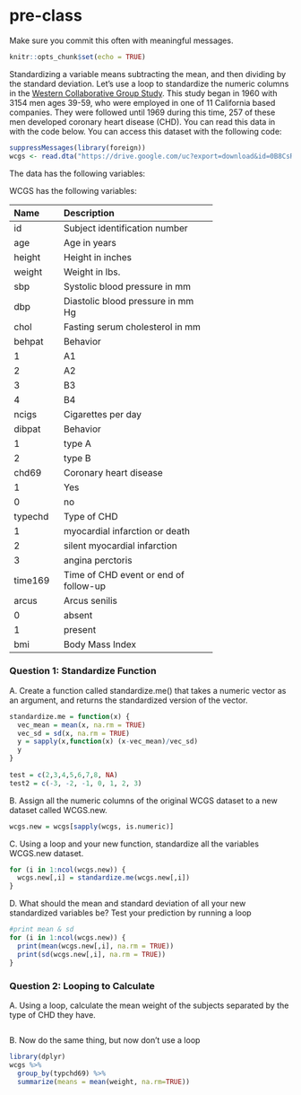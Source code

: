 # pre-class

Make sure you commit this often with meaningful messages. 

```r
knitr::opts_chunk$set(echo = TRUE)
```

Standardizing a variable means subtracting the mean, and then dividing by the standard deviation. Let’s use a loop to standardize the numeric columns in the [Western Collaborative Group Study](https://clinicaltrials.gov/ct2/show/NCT00005174). This study began in 1960 with 3154 men ages 39-59, who were employed in one of 11 California based companies. They were followed until 1969 during this time, 257 of these men developed coronary heart disease (CHD). You can read this data in with the code below. You can access this dataset with the following code:

```R

suppressMessages(library(foreign))
wcgs <- read.dta("https://drive.google.com/uc?export=download&id=0B8CsRLdwqzbzYWxfN3ExQllBQkU")
```

The data has the following variables:


WCGS has the following variables:

-----------------------------------------------------------
Name    Description
------- -------------------------------------------
id      Subject identification number

age     Age in years

height  Height in inches

weight  Weight in lbs.

sbp     Systolic blood pressure in mm 

dbp     Diastolic blood pressure in mm Hg

chol    Fasting serum cholesterol in mm 

behpat  Behavior

  1       A1

  2       A2

  3       B3

  4       B4

ncigs   Cigarettes per day

dibpat  Behavior

1       type A

2       type B

chd69   Coronary heart disease

1       Yes

0       no

typechd Type of CHD

1       myocardial infarction or death

2       silent myocardial infarction

3       angina perctoris

time169 Time of CHD event or end of follow-up

arcus   Arcus senilis

0       absent

1       present

bmi     Body Mass Index
-----------------------------------------------------------


### Question 1: Standardize Function

A. Create a function called standardize.me() that takes a numeric vector as an argument, and returns the standardized version of the vector. 
```r
standardize.me = function(x) {
  vec_mean = mean(x, na.rm = TRUE)
  vec_sd = sd(x, na.rm = TRUE)
  y = sapply(x,function(x) (x-vec_mean)/vec_sd)
  y
}
  
test = c(2,3,4,5,6,7,8, NA)
test2 = c(-3, -2, -1, 0, 1, 2, 3)
```
B. Assign all the numeric columns of the original WCGS dataset to a new dataset called WCGS.new.
```r
wcgs.new = wcgs[sapply(wcgs, is.numeric)]

```
C. Using a loop and your new function, standardize all the variables WCGS.new dataset.
```r
for (i in 1:ncol(wcgs.new)) {
  wcgs.new[,i] = standardize.me(wcgs.new[,i])
}

```
D. What should the mean and standard deviation of all your new standardized variables be? Test your prediction by running a loop
```r
#print mean & sd
for (i in 1:ncol(wcgs.new)) {
  print(mean(wcgs.new[,i], na.rm = TRUE))
  print(sd(wcgs.new[,i], na.rm = TRUE))
}
```

### Question 2: Looping to Calculate

A. Using a loop, calculate the mean weight of the subjects separated by the type of CHD they have.
```r

```
B. Now do the same thing, but now don’t use a loop
```r
library(dplyr)
wcgs %>%
  group_by(typchd69) %>%
  summarize(means = mean(weight, na.rm=TRUE))
```
